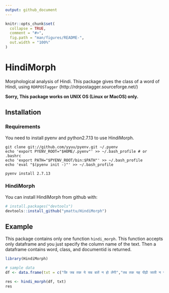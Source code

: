 ```yaml
---
output: github_document
---
```


<!-- README.md is generated from README.Rmd. Please edit that file -->

```r
knitr::opts_chunk$set(
  collapse = TRUE,
  comment = "#>",
  fig.path = "man/figures/README-",
  out.width = "100%"
)
```
# HindiMorph

Morphological analysis of Hindi. This package gives the class of a word of Hindi, using `RDRPOSTagger` (http://rdrpostagger.sourceforge.net/)

**Sorry, This package works on UNIX OS (Linux or MacOS) only.**

## Installation

### Requirements
You need to install pyenv and python2.7.13 to use HindiMorph.

```
git clone git://github.com/yyuu/pyenv.git ~/.pyenv
echo 'export PYENV_ROOT="$HOME/.pyenv"' >> ~/.bash_profile # or .bashrc
echo 'export PATH="$PYENV_ROOT/bin:$PATH"' >> ~/.bash_profile
echo 'eval "$(pyenv init -)"' >> ~/.bash_profile

pyenv install 2.7.13
```

### HindiMorph
You can install HindiMorph from github with:

```r
# install.packages("devtools")
devtools::install_github("ymattu/HindiMorph")
```

## Example
This package contains only one function `hindi_morph`. This function accepts only dataframe and you just specify the column name of the text. Then a dataframe contains word, class, and documentid is returned.

```r
library(HindiMorph)

# sample data
df <- data.frame(txt = c("कि जब तक ये सब बातें न हो लेंगी","तब तक यह पीढ़ी जाती न रहेगी।[31]आकाश और पृथ्वी टल जाएंगे","परन्तु मेरी बातें कभी न टलेंगी।"))

res <- hindi_morph(df, txt)
res
```
